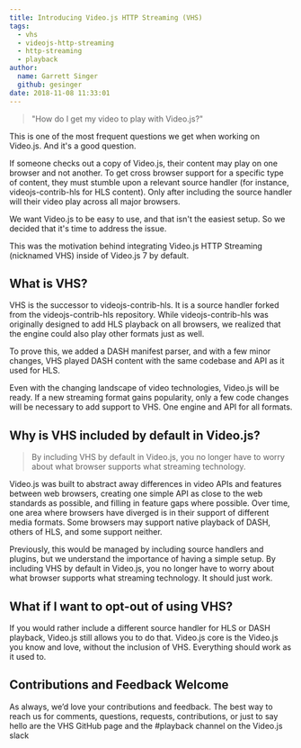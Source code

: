 ```yaml
---
title: Introducing Video.js HTTP Streaming (VHS)
tags:
  - vhs
  - videojs-http-streaming
  - http-streaming
  - playback
author:
  name: Garrett Singer
  github: gesinger
date: 2018-11-08 11:33:01
---
```



> "How do I get my video to play with Video.js?"

This is one of the most frequent questions we get when working on Video.js. And it's a good question.

If someone checks out a copy of Video.js, their content may play on one browser and not another. To get cross browser support for a specific type of content, they must stumble upon a relevant source handler (for instance, <Link href="https://github.com/videojs/videojs-contrib-hls" target="_blank" rel="noopener noreferrer">videojs-contrib-hls</Link> for HLS content). Only after including the source handler will their video play across all major browsers.

We want Video.js to be easy to use, and that isn't the easiest setup. So we decided that it's time to address the issue.

This was the motivation behind integrating <Link href="https://github.com/videojs/http-streaming" target="_blank" rel="noopener noreferrer">Video.js HTTP Streaming</Link> (nicknamed VHS) inside of <Link to="/blog/video-js-7-is-here/">Video.js 7 by default</Link>.

## What is VHS?

<BlogImage filename="blog/introducing-video-js-http-streaming-vhs/vhs-logo.svg" />

VHS is the successor to videojs-contrib-hls. It is a source handler forked from the <Link href="https://github.com/videojs/videojs-contrib-hls" target="_blank" rel="noopener noreferrer">videojs-contrib-hls</Link> repository. While videojs-contrib-hls was originally designed to add HLS playback on all browsers, we realized that the engine could also play other formats just as well.

To prove this, we added a <Link href="https://github.com/videojs/mpd-parser" target="_blank" rel="noopener noreferrer">DASH manifest parser</Link>, and with a few minor changes, VHS played DASH content with the same codebase and API as it used for HLS.

Even with the changing landscape of video technologies, Video.js will be ready. If a new streaming format gains popularity, only a few code changes will be necessary to add support to VHS. One engine and API for all formats.

## Why is VHS included by default in Video.js?

> By including VHS by default in Video.js, you no longer have to worry about what browser supports what streaming technology.

Video.js was built to abstract away differences in video APIs and features between web browsers, creating one simple API as close to the web standards as possible, and filling in feature gaps where possible. Over time, one area where browsers have diverged is in their support of different media formats. Some browsers may support native playback of DASH, others of HLS, and some support neither.

Previously, this would be managed by including source handlers and plugins, but we understand the importance of having a simple setup. By including VHS by default in Video.js, you no longer have to worry about what browser supports what streaming technology. It should just work.

## What if I want to opt-out of using VHS?

If you would rather include a different source handler for HLS or DASH playback, Video.js still allows you to do that. <Link to="/blog/video-js-7-is-here/#vhs-and-videojs">Video.js core</Link> is the Video.js you know and love, without the inclusion of VHS. Everything should work as it used to.

## Contributions and Feedback Welcome
As always, we’d love your contributions and feedback. The best way to reach us for comments, questions, requests, contributions, or just to say hello are the <Link href="https://github.com/videojs/http-streaming" target="_blank" rel="noopener noreferrer">VHS GitHub page</Link> and the #playback channel on the <Link href="http://slack.videojs.com/" target="_blank" rel="noopener noreferrer">Video.js slack</Link>
